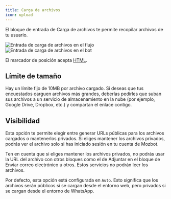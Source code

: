 ```yaml
---
title: Carga de archivos
icon: upload
---
```


El bloque de entrada de Carga de archivos te permite recopilar archivos de tu usuario.

<Tabs>
  <Tab title="Flujo">
    <Frame>
      <img
        src="/images/blocks/inputs/file-upload-flow.png"
        alt="Entrada de carga de archivos en el flujo"
        className="rounded-lg"
      />
    </Frame>
  </Tab>
  <Tab title="Bot">
    <Frame>
      <img
        src="/images/blocks/inputs/file-upload-bot.png"
        alt="Entrada de carga de archivos en el bot"
        className="rounded-lg"
      />
    </Frame>
  </Tab>
</Tabs>

El marcador de posición acepta [HTML](https://es.wikipedia.org/wiki/HTML).

## Límite de tamaño

Hay un límite fijo de 10MB por archivo cargado. Si deseas que tus encuestados carguen archivos más grandes, deberías pedirles que suban sus archivos a un servicio de almacenamiento en la nube (por ejemplo, Google Drive, Dropbox, etc.) y compartan el enlace contigo.

## Visibilidad

Esta opción te permite elegir entre generar URLs públicas para los archivos cargados o mantenerlos privados. Si eliges mantener los archivos privados, podrás ver el archivo solo si has iniciado sesión en tu cuenta de Mozbot.

Ten en cuenta que si eliges mantener los archivos privados, no podrás usar la URL del archivo con otros bloques como el de Adjuntar en el bloque de Enviar correo electrónico u otros. Estos servicios no podrán leer los archivos.

Por defecto, esta opción está configurada en `Auto`. Esto significa que los archivos serán públicos si se cargan desde el entorno web, pero privados si se cargan desde el entorno de WhatsApp.
